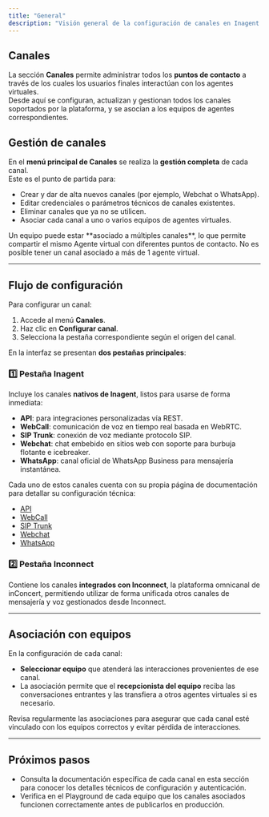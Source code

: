 ```yaml
---
title: "General"
description: "Visión general de la configuración de canales en Inagent."
---
```


## Canales

La sección **Canales** permite administrar todos los **puntos de contacto** a través de los cuales los usuarios finales interactúan con los agentes virtuales.  
Desde aquí se configuran, actualizan y gestionan todos los canales soportados por la plataforma, y se asocian a los equipos de agentes correspondientes.


## Gestión de canales

En el **menú principal de Canales** se realiza la **gestión completa** de cada canal.  
Este es el punto de partida para:

- Crear y dar de alta nuevos canales (por ejemplo, Webchat o WhatsApp).  
- Editar credenciales o parámetros técnicos de canales existentes.  
- Eliminar canales que ya no se utilicen.  
- Asociar cada canal a uno o varios equipos de agentes virtuales.

<Callout type="info">
Un equipo puede estar **asociado a múltiples canales**, lo que permite compartir el mismo Agente virtual con diferentes puntos de contacto. No es posible tener un canal asociado a más de 1 agente virtual.
</Callout>

---

## Flujo de configuración

Para configurar un canal:

1. Accede al menú **Canales**.
2. Haz clic en **Configurar canal**.
3. Selecciona la pestaña correspondiente según el origen del canal.

En la interfaz se presentan **dos pestañas principales**:

### 1️⃣ Pestaña **Inagent**

Incluye los canales **nativos de Inagent**, listos para usarse de forma inmediata:

- **API**: para integraciones personalizadas vía REST.
- **WebCall**: comunicación de voz en tiempo real basada en WebRTC.
- **SIP Trunk**: conexión de voz mediante protocolo SIP.
- **Webchat**: chat embebido en sitios web con soporte para burbuja flotante e icebreaker.
- **WhatsApp**: canal oficial de WhatsApp Business para mensajería instantánea.

Cada uno de estos canales cuenta con su propia página de documentación para detallar su configuración técnica:

- [API](/channels/api)  
- [WebCall](/channels/voice/webcall-webrtc)  
- [SIP Trunk](/channels/voice/sip-trunk)  
- [Webchat](/channels/webchat/setup)  
- [WhatsApp](/channels/whatsapp/setup)

### 2️⃣ Pestaña **Inconnect**

Contiene los canales **integrados con Inconnect**, la plataforma omnicanal de inConcert, permitiendo utilizar de forma unificada otros canales de mensajería y voz gestionados desde Inconnect.

---

## Asociación con equipos

En la configuración de cada canal:

- **Seleccionar equipo** que atenderá las interacciones provenientes de ese canal.
- La asociación permite que el **recepcionista del equipo** reciba las conversaciones entrantes y las transfiera a otros agentes virtuales si es necesario.

<Callout type="tip">
Revisa regularmente las asociaciones para asegurar que cada canal esté vinculado con los equipos correctos y evitar pérdida de interacciones.
</Callout>

---

## Próximos pasos

- Consulta la documentación específica de cada canal en esta sección para conocer los detalles técnicos de configuración y autenticación.  
- Verifica en el Playground de cada equipo que los canales asociados funcionen correctamente antes de publicarlos en producción.
